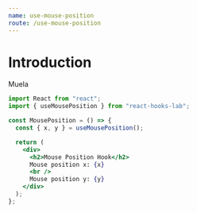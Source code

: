 ```yaml
---
name: use-mouse-position
route: /use-mouse-position
---
```



# Introduction

Muela

<Playground>
  <MousePosition />
</Playground>

```jsx
import React from "react";
import { useMousePosition } from "react-hooks-lab";

const MousePosition = () => {
  const { x, y } = useMousePosition();

  return (
    <div>
      <h2>Mouse Position Hook</h2>
      Mouse position x: {x}
      <br />
      Mouse position y: {y}
    </div>
  );
};
```

